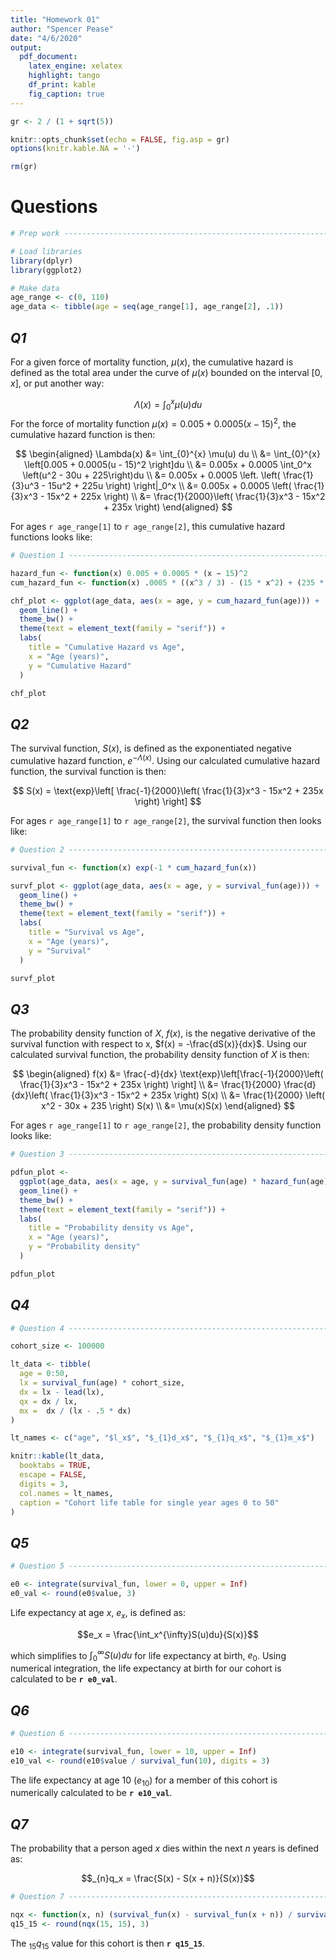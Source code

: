```yaml
---
title: "Homework 01"
author: "Spencer Pease"
date: "4/6/2020"
output:
  pdf_document:
    latex_engine: xelatex
    highlight: tango
    df_print: kable
    fig_caption: true
---
```


```r

gr <- 2 / (1 + sqrt(5))

knitr::opts_chunk$set(echo = FALSE, fig.asp = gr)
options(knitr.kable.NA = '-')

rm(gr)
```

# Questions

```r

# Prep work ---------------------------------------------------------------

# Load libraries
library(dplyr)
library(ggplot2)

# Make data
age_range <- c(0, 110)
age_data <- tibble(age = seq(age_range[1], age_range[2], .1))

```


## _Q1_

For a given force of mortality function, $\mu(x)$, the cumulative hazard
is defined as the total area under the curve of $\mu(x)$ bounded on the interval
$[0, x]$, or put another way:

$$ \Lambda(x) = \int_0^x \mu(u) du $$
For the force of mortality function $\mu(x) = 0.005 + 0.0005(x - 15)^2$, the
cumulative hazard function is then:

$$
\begin{aligned} \Lambda(x) &= \int_{0}^{x} \mu(u) du \\
&= \int_{0}^{x} \left[0.005 + 0.0005(u - 15)^2 \right]du \\
&= 0.005x + 0.0005 \int_0^x \left(u^2 - 30u + 225\right)du \\
&= 0.005x + 0.0005 \left. \left( \frac{1}{3}u^3 - 15u^2 + 225u \right) \right|_0^x \\
&= 0.005x + 0.0005 \left( \frac{1}{3}x^3 - 15x^2 + 225x \right) \\
&= \frac{1}{2000}\left( \frac{1}{3}x^3 - 15x^2 + 235x \right)
\end{aligned}
$$



For ages `r age_range[1]` to `r age_range[2]`, this cumulative hazard functions
looks like:

```r

# Question 1 --------------------------------------------------------------

hazard_fun <- function(x) 0.005 + 0.0005 * (x − 15)^2
cum_hazard_fun <- function(x) .0005 * ((x^3 / 3) - (15 * x^2) + (235 * x))

chf_plot <- ggplot(age_data, aes(x = age, y = cum_hazard_fun(age))) +
  geom_line() +
  theme_bw() +
  theme(text = element_text(family = "serif")) +
  labs(
    title = "Cumulative Hazard vs Age",
    x = "Age (years)",
    y = "Cumulative Hazard"
  )

chf_plot

```


## _Q2_

The survival function, $S(x)$, is defined as the exponentiated negative
cumulative hazard function, $e^{-\Lambda(x)}$. Using our calculated cumulative
hazard function, the survival function is then:

$$
S(x) =
\text{exp}\left[
\frac{-1}{2000}\left( \frac{1}{3}x^3 - 15x^2 + 235x \right)
\right]
$$

For ages `r age_range[1]` to `r age_range[2]`, the survival function then looks
like:

```r

# Question 2 --------------------------------------------------------------

survival_fun <- function(x) exp(-1 * cum_hazard_fun(x))

survf_plot <- ggplot(age_data, aes(x = age, y = survival_fun(age))) +
  geom_line() +
  theme_bw() +
  theme(text = element_text(family = "serif")) +
  labs(
    title = "Survival vs Age",
    x = "Age (years)",
    y = "Survival"
  )

survf_plot

```


## _Q3_

The probability density function of $X$, $f(x)$, is the negative derivative of
the survival function with respect to x, $f(x) = -\frac{dS(x)}{dx}$. Using our
calculated survival function, the probability density function of $X$ is then:

$$
\begin{aligned} f(x) &= \frac{-d}{dx}
\text{exp}\left[\frac{-1}{2000}\left( \frac{1}{3}x^3 - 15x^2 + 235x \right) \right] \\
&= \frac{1}{2000} \frac{d}{dx}\left( \frac{1}{3}x^3 - 15x^2 + 235x \right) S(x) \\
&= \frac{1}{2000} \left( x^2 - 30x + 235 \right) S(x) \\
&= \mu(x)S(x)
\end{aligned}
$$

For ages `r age_range[1]` to `r age_range[2]`, the probability density function
looks like:

```r

# Question 3 --------------------------------------------------------------

pdfun_plot <-
  ggplot(age_data, aes(x = age, y = survival_fun(age) * hazard_fun(age))) +
  geom_line() +
  theme_bw() +
  theme(text = element_text(family = "serif")) +
  labs(
    title = "Probability density vs Age",
    x = "Age (years)",
    y = "Probability density"
  )

pdfun_plot

```


## _Q4_

```r

# Question 4 --------------------------------------------------------------

cohort_size <- 100000

lt_data <- tibble(
  age = 0:50,
  lx = survival_fun(age) * cohort_size,
  dx = lx - lead(lx),
  qx = dx / lx,
  mx =  dx / (lx - .5 * dx)
)

lt_names <- c("age", "$l_x$", "$_{1}d_x$", "$_{1}q_x$", "$_{1}m_x$")

knitr::kable(lt_data,
  booktabs = TRUE,
  escape = FALSE,
  digits = 3,
  col.names = lt_names,
  caption = "Cohort life table for single year ages 0 to 50"
)

```


## _Q5_

```r

# Question 5 --------------------------------------------------------------

e0 <- integrate(survival_fun, lower = 0, upper = Inf)
e0_val <- round(e0$value, 3)

```


Life expectancy at age $x$, $e_x$, is defined as:

$$e_x = \frac{\int_x^{\infty}S(u)du}{S(x)}$$

which simplifies to $\int_0^{\infty}S(u)du$ for life expectancy at birth, $e_0$.
Using numerical integration, the life expectancy at birth for our cohort is
calculated to be **`r e0_val`**.


## _Q6_

```r

# Question 6 --------------------------------------------------------------

e10 <- integrate(survival_fun, lower = 10, upper = Inf)
e10_val <- round(e10$value / survival_fun(10), digits = 3)

```

The life expectancy at age 10 ($e_{10}$) for a member of this cohort is
numerically calculated to be **`r e10_val`**.


## _Q7_

The probability that a person aged $x$ dies within the next $n$ years is defined
as:

$$_{n}q_x = \frac{S(x) - S(x + n)}{S(x)}$$

```r

# Question 7 --------------------------------------------------------------

nqx <- function(x, n) (survival_fun(x) - survival_fun(x + n)) / survival_fun(x)
q15_15 <- round(nqx(15, 15), 3)

```

The $_{15}q_{15}$ value for this cohort is then **`r q15_15`**.
